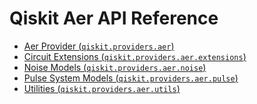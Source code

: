 <span id="qiskit-aer" />

# Qiskit Aer API Reference

*   [Aer Provider (`qiskit.providers.aer`)](aer_provider)
*   [Circuit Extensions (`qiskit.providers.aer.extensions`)](aer_extensions)
*   [Noise Models (`qiskit.providers.aer.noise`)](aer_noise)
*   [Pulse System Models (`qiskit.providers.aer.pulse`)](aer_pulse)
*   [Utilities (`qiskit.providers.aer.utils`)](aer_utils)

